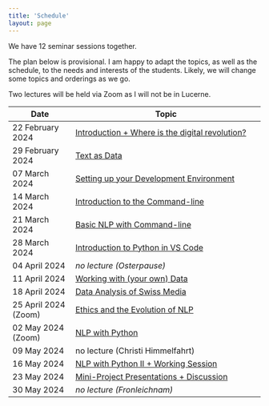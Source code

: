 ```yaml
---
title: 'Schedule'
layout: page
---
```


We have 12 seminar sessions together.

The plan below is provisional. I am happy to adapt the topics, as well as the schedule, to the needs and interests of the students. Likely, we will change some topics and orderings as we go.

Two lectures will be held via Zoom as I will not be in Lucerne.

| Date                 | Topic                                                                                                                |
|------------------|------------------------------------------------------|
| 22 February 2024     | [Introduction + Where is the digital revolution?](lectures.html#week-1-introduction-where-is-the-digital-revolution) |
| 29 February 2024     | [Text as Data](lectures.html#week-2-text-as-data)                                                                    |
| 07 March 2024        | [Setting up your Development Environment](lectures.html#week-3-setting-up-your-development-environment)              |
| 14 March 2024        | [Introduction to the Command-line](lectures.html#week-4-introduction-to-the-command-line)                            |
| 21 March 2024        | [Basic NLP with Command-line](lectures.html#week-5-basic-nlp-with-command-line)                                      |
| 28 March 2024        | [Introduction to Python in VS Code](lectures.html#week-6-introduction-to-python-in-vs-code)                          |
| 04 April 2024        | *no lecture (Osterpause)*                                                                                            |
| 11 April 2024        | [Working with (your own) Data](lectures.html#week-7-working-with-data)                                               |
| 18 April 2024        | [Data Analysis of Swiss Media](lectures.html#week-8-data-analysis-of-swiss-media)                                    |
| 25 April 2024 (Zoom) | [Ethics and the Evolution of NLP](lectures.html#week-9-ethics-and-the-evolution-of-nlp)                              |
| 02 May 2024 (Zoom)   | [NLP with Python](lectures.html#week-10-nlp-with-python)                                                             |
| 09 May 2024          | no lecture (Christi Himmelfahrt)                                                                                     |
| 16 May 2024          | [NLP with Python II + Working Session](lectures.html#week-11-nlp-with-python-ii-working-session)                     |
| 23 May 2024          | [Mini-Project Presentations + Discussion](lectures.html#week-13-mini-project-presentations-discussion)               |
| 30 May 2024          | *no lecture (Fronleichnam)*                                                                                          |
